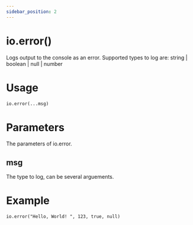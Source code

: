 ```yaml
---
sidebar_position: 2
---
```


# io.error()

Logs output to the console as an error. Supported types to log are: string | boolean | null | number

# Usage

```txt title="usage.ob"
io.error(...msg)
```

# Parameters

The parameters of io.error.

## msg

The type to log, can be several arguements.

# Example

```txt title="example.ob"
io.error("Hello, World! ", 123, true, null)
```